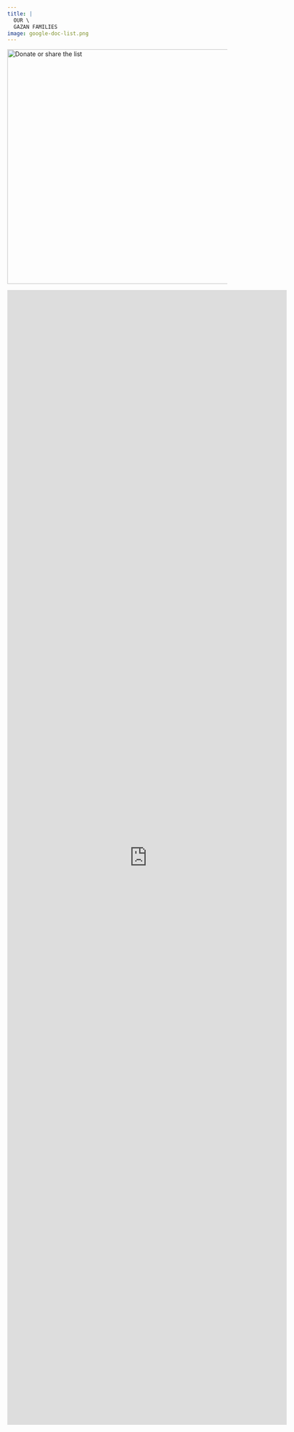 ```yaml
---
title: |
  OUR \
  GAZAN FAMILIES
image: google-doc-list.png  
---
```


[![Donate or share the list](google-doc-list.png){fig-align="center" width="536"}](https://docs.google.com/document/d/1c0K0nP6VQ2PrCM_2ggLFdfHIH0y4j4t4X4I9dxx7VyU/mobilebasic)


::: {.column-page}

<iframe src="https://docs.google.com/document/d/1c0K0nP6VQ2PrCM_2ggLFdfHIH0y4j4t4X4I9dxx7VyU/mobilebasic?embedded=true" width="640" height="2593" frameborder="0" marginheight="0" marginwidth="0">

Loading…

</iframe>

:::